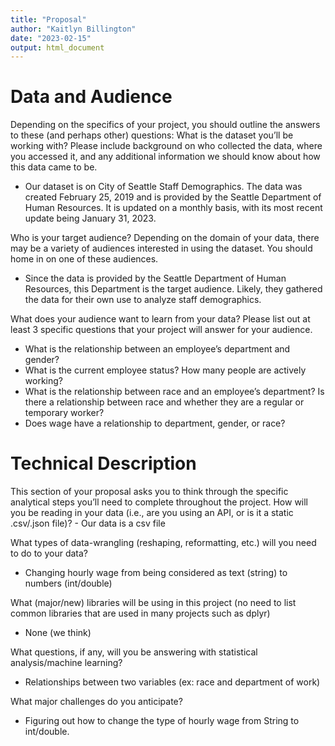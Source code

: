 ```yaml
---
title: "Proposal"
author: "Kaitlyn Billington"
date: "2023-02-15"
output: html_document
---
```


# Data and Audience

Depending on the specifics of your project, you should outline the answers to these (and perhaps other) questions: What is the dataset you'll be working with? Please include background on who collected the data, where you accessed it, and any additional information we should know about how this data came to be.

-   Our dataset is on City of Seattle Staff Demographics. The data was created February 25, 2019 and is provided by the Seattle Department of Human Resources. It is updated on a monthly basis, with its most recent update being January 31, 2023.

Who is your target audience? Depending on the domain of your data, there may be a variety of audiences interested in using the dataset. You should home in on one of these audiences.

-   Since the data is provided by the Seattle Department of Human Resources, this Department is the target audience. Likely, they gathered the data for their own use to analyze staff demographics.

What does your audience want to learn from your data? Please list out at least 3 specific questions that your project will answer for your audience.

-   What is the relationship between an employee's department and gender?
-   What is the current employee status? How many people are actively working?
-   What is the relationship between race and an employee's department? Is there a relationship between race and whether they are a regular or temporary worker?
-   Does wage have a relationship to department, gender, or race?

# Technical Description

This section of your proposal asks you to think through the specific analytical steps you'll need to complete throughout the project. How will you be reading in your data (i.e., are you using an API, or is it a static .csv/.json file)? - Our data is a csv file

What types of data-wrangling (reshaping, reformatting, etc.) will you need to do to your data?

-   Changing hourly wage from being considered as text (string) to numbers (int/double)

What (major/new) libraries will be using in this project (no need to list common libraries that are used in many projects such as dplyr)

-   None (we think)

What questions, if any, will you be answering with statistical analysis/machine learning?

-   Relationships between two variables (ex: race and department of work)

What major challenges do you anticipate?

-   Figuring out how to change the type of hourly wage from String to int/double.
